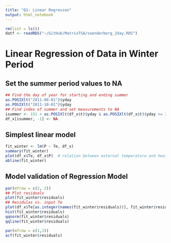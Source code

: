 ```yaml
---
title: "Q1: Linear Regresson"
output: html_notebook
---
```


```r
rm(list = ls())
datf <- readRDS("~/GitHub/MatrixTSA/soenderborg_2day.RDS")
```

# Linear Regression of Data in Winter Period

## Set the summer period values to NA

```r
## Find the day of year for starting and ending summer
as.POSIXlt("2011-06-01")$yday
as.POSIXlt("2011-10-01")$yday
## Find index of summer and set measurements to NA
isummer <- 151 < as.POSIXlt(df_x$t)$yday & as.POSIXlt(df_x$t)$yday <= 273
df_x[isummer, -1] <- NA
```

## Simplest linear model

```r
fit_winter <- lm(P ~ Te, df_x)
summary(fit_winter)
plot(df_x$Te, df_x$P)  # relation between external temperature and heat load
abline(fit_winter)
```

## Model validation of Regression Model

```r
par(mfrow = c(2, 2))
## Plot residuals
plot(fit_winter$residuals)
## Residulas vs. input Te
plot(df_x$Te[as.integer(names(fit_winter$residuals))], fit_winter$residuals)
hist(fit_winter$residuals)
qqnorm(fit_winter$residuals)
qqline(fit_winter$residuals)
```

```r
par(mfrow = c(1,1))
acf(fit_winter$residuals)
```

